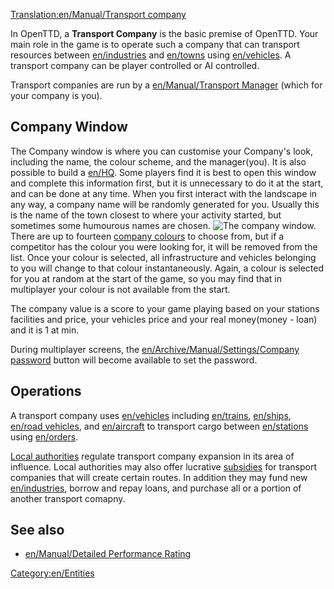 [[Translation:en/Manual/Transport company]]

In OpenTTD, a '''Transport Company''' is the basic premise of OpenTTD. Your main role in the game is to operate such a company that can transport resources between [[en/industries]] and [[en/towns]] using [[en/vehicles]]. A transport company can be player controlled or AI controlled.

Transport companies are run by a [[en/Manual/Transport Manager]] (which for your company is you).

==Company Window==
The Company window is where you can customise your Company's look, including the name, the colour scheme, and the manager(you). It is also possible to build a [[en/HQ]]. Some players find it is best to open this window and complete this information first, but it is unnecessary to do it at the start, and can be done at any time. When you first interact with the landscape in any way, a company name will be randomly generated for you. Usually this is the name of the town closest to where your activity started, but sometimes some humourous names are chosen. 
[[File:en/Companywindow.png|center|frame|The company window.]]
There are up to fourteen [[en/Manual/Company Colours|company colours]] to choose from, but if a competitor has the colour you were looking for, it will be removed from the list. Once your colour is selected, all infrastructure and vehicles belonging to you will change to that colour instantaneously. Again, a colour is selected for you at random at the start of the game, so you may find that in multiplayer your colour is not available from the start. 

The company value is a score to your game playing based on your stations facilities and price, your vehicles price and your real money(money - loan) and it is 1 at min.

During multiplayer screens, the [[en/Archive/Manual/Settings/Company password]] button will become available to set the password.

==Operations==
A transport company uses [[en/vehicles]] including [[en/trains]], [[en/ships]], [[en/road vehicles]], and [[en/aircraft]] to transport cargo between [[en/stations]] using [[en/orders]]. 

[[en/Local Authority|Local authorities]] regulate transport company expansion in its area of influence. Local authorities may also offer lucrative [[en/Manual/Subsidy|subsidies]] for transport companies that will create certain routes. In addition they may fund new [[en/industries]], borrow and repay loans, and purchase all or a portion of another transport comapny.

==See also==
*[[en/Manual/Detailed Performance Rating]]

[[Category:en/Entities]]